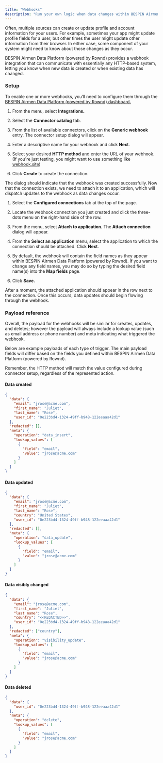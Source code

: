 ```yaml
---
title: "Webhooks"
description: "Run your own logic when data changes within BESPIN Airmen Data Platform (powered by Rownd)"
---
```


Often, multiple sources can create or update profile and account information for
your users. For example, sometimes your app might update profile fields for a
user, but other times the user might update other information from their
browser. In either case, some component of your system might need to know about
those changes as they occur.

BESPIN Airmen Data Platform (powered by Rownd) provides a webhook integration that can communicate with essentially any
HTTP-based system, letting you know when new data is created or when existing
data has changed.

### Setup

To enable one or more webhooks, you'll need to configure them through the
[BESPIN Airmen Data Platform (powered by Rownd) dashboard.](https://https://app.dev.rownd.teambespin.us)

1. From the menu, select **Integrations.**

2. Select the **Connector catalog** tab.

3. From the list of available connectors, click on the **Generic webhook**
   entry. The connector setup dialog will appear.

4. Enter a descriptive name for your webhook and click **Next**.

5. Select your desired **HTTP method** and enter the URL of your webhook. (If
   you're just testing, you might want to use something like
   [webhook.site](https://webhook.site))

6. Click **Create** to create the connection.

The dialog should indicate that the webhook was created successfully. Now that
the connection exists, we need to attach it to an application, which will
dispatch updates to the webhook as data changes occur.

1. Select the **Configured connections** tab at the top of the page.

2. Locate the webhook connection you just created and click the three-dots menu
   on the right-hand side of the row.

3. From the menu, select **Attach to application**. The **Attach connection**
   dialog will appear.

4. From the **Select an application** menu, select the application to which the
   connection should be attached. Click **Next**.

5. By default, the webhook will contain the field names as they appear within
   BESPIN Airmen Data Platform (powered by Rownd). If you want to change any field names, you may do so by typing the
   desired field name(s) into the **Map fields** page.

6. Click **Save.**

After a moment, the attached application should appear in the row next to the
connection. Once this occurs, data updates should begin flowing through the
webhook.

### Payload reference

Overall, the payload for the webhooks will be similar for creates, updates, and
deletes; however the payload will always include a lookup value (such as email
address or phone number) and meta indicating what triggered the webhook.

Below are example payloads of each type of trigger. The main payload fields will
differ based on the fields you defined within BESPIN Airmen Data Platform (powered by Rownd).

Remember, the HTTP method will match the value configured during connector
setup, regardless of the represented action.

#### Data created

```json
{
  "data": {
    "email": "jrose@acme.com",
    "first_name": "Juliet",
    "last_name": "Rose",
    "user_id": "0e223bd4-1324-49ff-b948-122eeaaa42d1"
  },
  "redacted": [],
  "meta": {
    "operation": "data_insert",
    "lookup_values": [
      {
        "field": "email",
        "value": "jrose@acme.com"
      }
    ]
  }
}
```

#### Data updated

```json
{
  "data": {
    "email": "jrose@acme.com",
    "first_name": "Juliet",
    "last_name": "Rose",
    "country": "United States",
    "user_id": "0e223bd4-1324-49ff-b948-122eeaaa42d1"
  },
  "redacted": [],
  "meta": {
    "operation": "data_update",
    "lookup_values": [
      {
        "field": "email",
        "value": "jrose@acme.com"
      }
    ]
  }
}
```

#### Data visibly changed

```json
{
  "data": {
    "email": "jrose@acme.com",
    "first_name": "Juliet",
    "last_name": "Rose",
    "country": "<<REDACTED>>",
    "user_id": "0e223bd4-1324-49ff-b948-122eeaaa42d1"
  },
  "redacted": ["country"],
  "meta": {
    "operation": "visibility_update",
    "lookup_values": [
      {
        "field": "email",
        "value": "jrose@acme.com"
      }
    ]
  }
}
```

#### Data deleted

```json
{
  "data": {
    "user_id": "0e223bd4-1324-49ff-b948-122eeaaa42d1"
  },
  "meta": {
    "operation": "delete",
    "lookup_values": [
      {
        "field": "email",
        "value": "jrose@acme.com"
      }
    ]
  }
}
```
